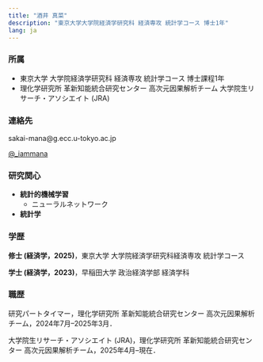 ```yaml
---
title: "酒井 真菜"
description: "東京大学大学院経済学研究科 経済専攻 統計学コース 博士1年"
lang: ja
---
```


### 所属
- 東京大学 大学院経済学研究科 経済専攻 統計学コース 博士課程1年
- 理化学研究所 革新知能統合研究センター 高次元因果解析チーム 大学院生リサーチ・アソシエイト (JRA)

### 連絡先

<i class="bi bi-envelope" style="color: var(--icon-color); font-size: 1.3em; vertical-align: middle;"></i>
sakai-mana@g.ecc.u-tokyo.ac.jp

<i class="bi bi-twitter-x" style="color: var(--icon-color); font-size: 1.2em; vertical-align: middle;"></i>
[@_iammana](https://x.com/_iammana)


### 研究関心

- **統計的機械学習**
    - ニューラルネットワーク
- **統計学**


### 学歴

<i class="bi bi-mortarboard" style="color: var(--icon-color); font-size: 1.3em; vertical-align: middle;"></i>
**修士 (経済学，2025)**，東京大学 大学院経済学研究科経済専攻 統計学コース

<i class="bi bi-mortarboard" style="color: var(--icon-color); font-size: 1.3em; vertical-align: middle;"></i>
**学士 (経済学，2023)**，早稲田大学 政治経済学部 経済学科


### 職歴

<i class="bi bi-person" style="color: var(--icon-color); font-size: 1.3em; vertical-align: middle;"></i>
研究パートタイマー，理化学研究所 革新知能統合研究センター 高次元因果解析チーム，2024年7月--2025年3月．

<i class="bi bi-person" style="color: var(--icon-color); font-size: 1.3em; vertical-align: middle;"></i>
大学院生リサーチ・アソシエイト (JRA)，理化学研究所 革新知能統合研究センター 高次元因果解析チーム，2025年4月--現在．